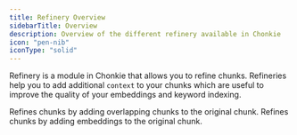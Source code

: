 ```yaml
---
title: Refinery Overview
sidebarTitle: Overview
description: Overview of the different refinery available in Chonkie
icon: "pen-nib"
iconType: "solid"
---
```


Refinery is a module in Chonkie that allows you to refine chunks.
Refineries help you to add additional `context` to your chunks which are useful to improve the quality of your embeddings and keyword indexing. 

<CardGroup cols={2}>
  <Card
    title="OverlapRefinery"
    icon="pen-nib"
    href="/refinery/overlap-refinery"
  >
    Refines chunks by adding overlapping chunks to the original chunk.
  </Card>
  <Card
    title="EmbeddingsRefinery"
    icon="pen-nib"
    href="/refinery/embeddings-refinery"
  >
    Refines chunks by adding embeddings to the original chunk.
  </Card>
</CardGroup>
